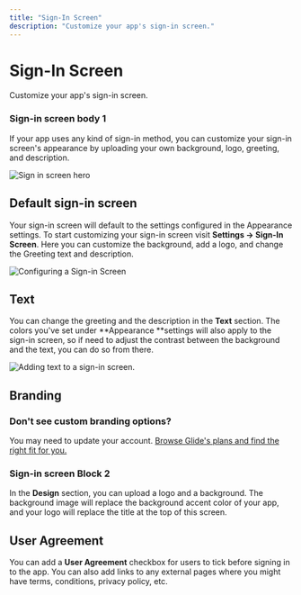 ```yaml
---
title: "Sign-In Screen"
description: "Customize your app's sign-in screen."
---
```


# Sign-In Screen

Customize your app's sign-in screen.

### Sign-in screen body 1

If your app uses any kind of sign-in method, you can customize your sign-in screen's appearance by uploading your own background, logo, greeting, and description.



![Sign in screen hero](https://images.ctfassets.net/yreygbm72t08/3fgDV9LqM7PlxLuaKBlSON/800c66e11fa889a5ea6bec88bd890164/image.png)



## Default sign-in screen

Your sign-in screen will default to the settings configured in the Appearance settings. To start customizing your sign-in screen visit **Settings -> Sign-In Screen**. Here you can customize the background, add a logo, and change the Greeting text and description.



![Configuring a Sign-in Screen](https://images.ctfassets.net/yreygbm72t08/2ZXSX38iuZ88KtRP4A1ssR/545c9100d1c183f27197487d51ea402e/image.png)



## Text

You can change the greeting and the description in the **Text** section. The colors you've set under **Appearance **settings will also apply to the sign-in screen, so if need to adjust the contrast between the background and the text, you can do so from there.



![Adding text to a sign-in screen. ](https://images.ctfassets.net/yreygbm72t08/4TteeyaL44fqzXTz2hetcq/f19afdfd0bc38ab092d09a2a76dd424d/image.png)



## Branding



### Don't see custom branding options?

You may need to update your account. [Browse Glide's plans and find the right fit for you.](https://www.glideapps.com/pricing)

### Sign-in screen Block 2

In the **Design** section, you can upload a logo and a background. The background image will replace the background accent color of your app, and your logo will replace the title at the top of this screen.

## User Agreement

You can add a **User Agreement** checkbox for users to tick before signing in to the app. You can also add links to any external pages where you might have terms, conditions, privacy policy, etc.

